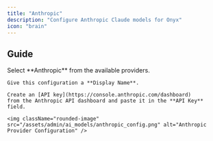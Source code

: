 ```yaml
---
title: "Anthropic"
description: "Configure Anthropic Claude models for Onyx"
icon: "brain"
---
```



## Guide

<Steps>
  <NavigateToAiModels />

  <Step title="Configure Anthropic">
    Select **Anthropic** from the available providers.

    Give this configuration a **Display Name**.

    Create an [API key](https://console.anthropic.com/dashboard)
    from the Anthropic API dashboard and paste it in the **API Key** field.

    <img className="rounded-image" src="/assets/admin/ai_models/anthropic_config.png" alt="Anthropic Provider Configuration" />
  </Step>

  <StandardAiModelConfigs />
</Steps>
